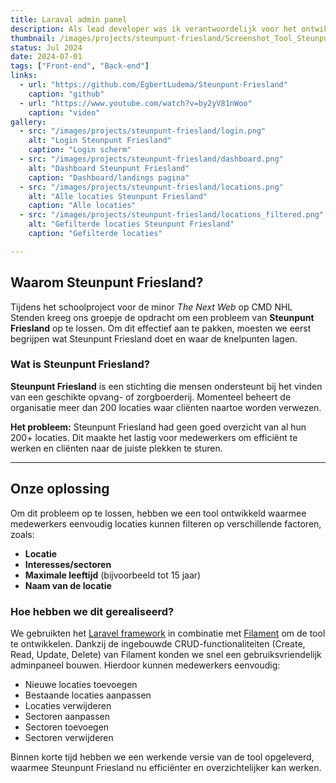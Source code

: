 ```yaml
---
title: Laraval admin panel
description: Als lead developer was ik verantwoordelijk voor het ontwikkelen van deze webapplicatie tijdens een schoolproject. 
thumbnail: /images/projects/steunpunt-friesland/Screenshot_Tool_SteunpuntFriesland.png
status: Jul 2024
date: 2024-07-01
tags: ["Front-end", "Back-end"]
links:
  - url: "https://github.com/EgbertLudema/Steunpunt-Friesland"
    caption: "github"
  - url: "https://www.youtube.com/watch?v=by2yV81nWoo"
    caption: "video"
gallery:
  - src: "/images/projects/steunpunt-friesland/login.png"
    alt: "Login Steunpunt Friesland"
    caption: "Login scherm"
  - src: "/images/projects/steunpunt-friesland/dashboard.png"
    alt: "Dashboard Steunpunt Friesland"
    caption: "Dashboard/landings pagina"
  - src: "/images/projects/steunpunt-friesland/locations.png"
    alt: "Alle locaties Steunpunt Friesland"
    caption: "Alle locaties"
  - src: "/images/projects/steunpunt-friesland/locations_filtered.png"
    alt: "Gefilterde locaties Steunpunt Friesland"
    caption: "Gefilterde locaties"

---
```


## Waarom Steunpunt Friesland?

Tijdens het schoolproject voor de minor *The Next Web* op CMD NHL Stenden kreeg ons groepje de opdracht om een probleem van **Steunpunt Friesland** op te lossen. Om dit effectief aan te pakken, moesten we eerst begrijpen wat Steunpunt Friesland doet en waar de knelpunten lagen.

### Wat is Steunpunt Friesland?

**Steunpunt Friesland** is een stichting die mensen ondersteunt bij het vinden van een geschikte opvang- of zorgboerderij. Momenteel beheert de organisatie meer dan 200 locaties waar cliënten naartoe worden verwezen.

**Het probleem:**
Steunpunt Friesland had geen goed overzicht van al hun 200+ locaties. Dit maakte het lastig voor medewerkers om efficiënt te werken en cliënten naar de juiste plekken te sturen.

<hr class="hr_secondair">

## Onze oplossing

Om dit probleem op te lossen, hebben we een tool ontwikkeld waarmee medewerkers eenvoudig locaties kunnen filteren op verschillende factoren, zoals:
- **Locatie**
- **Interesses/sectoren**
- **Maximale leeftijd** (bijvoorbeeld tot 15 jaar)
- **Naam van de locatie**

### Hoe hebben we dit gerealiseerd?

We gebruikten het [Laravel framework](https://laravel.com/) in combinatie met [Filament](https://filamentphp.com/) om de tool te ontwikkelen. Dankzij de ingebouwde CRUD-functionaliteiten (Create, Read, Update, Delete) van Filament konden we snel een gebruiksvriendelijk adminpaneel bouwen. Hierdoor kunnen medewerkers eenvoudig:
- Nieuwe locaties toevoegen
- Bestaande locaties aanpassen
- Locaties verwijderen
- Sectoren aanpassen
- Sectoren toevoegen
- Sectoren verwijderen

Binnen korte tijd hebben we een werkende versie van de tool opgeleverd, waarmee Steunpunt Friesland nu efficiënter en overzichtelijker kan werken.